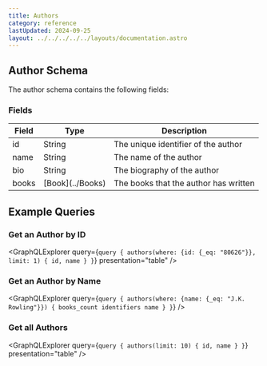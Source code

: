 ```yaml
---
title: Authors
category: reference
lastUpdated: 2024-09-25
layout: ../../../../../layouts/documentation.astro
---
```



## Author Schema

The author schema contains the following fields:

### Fields

<table>
    <thead>
    <tr>
        <th>Field</th>
        <th>Type</th>
        <th>Description</th>
    </tr>
    </thead>
    <tbody>
    <tr>
        <td>id</td>
        <td>String</td>
        <td>The unique identifier of the author</td>
    </tr>
    <tr>
        <td>name</td>
        <td>String</td>
        <td>The name of the author</td>
    </tr>
    <tr>
        <td>bio</td>
        <td>String</td>
        <td>The biography of the author</td>
    </tr>
    <tr>
        <td>books</td>
        <td>[Book](../Books)</td>
        <td>The books that the author has written</td>
    </tr>
    </tbody>
</table>

## Example Queries

### Get an Author by ID

<GraphQLExplorer query={`
query {
    authors(where: {id: {_eq: "80626"}}, limit: 1) {
        id,
        name
    }
}
`} presentation="table" />

### Get an Author by Name

<GraphQLExplorer query={`
query {
    authors(where: {name: {_eq: "J.K. Rowling"}}) {
        books_count
        identifiers
        name
    }
}
`} />

### Get all Authors

<GraphQLExplorer query={`
query {
    authors(limit: 10) {
        id,
        name
    }
}
`} presentation="table" />
